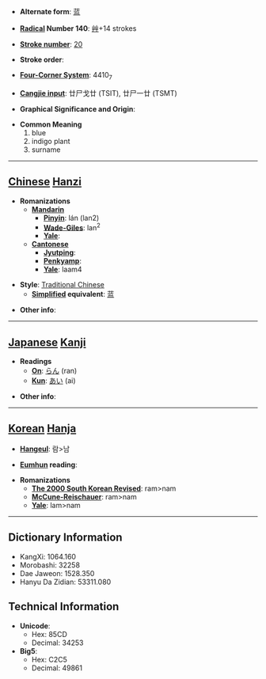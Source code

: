 * '''Alternate form''': <font lang="zh">[[蓝]]</font>

* '''[[Wiktionary:Chinese radical index| Radical]] Number 140''': [[Wiktionary:Chinese radical index 艸|艸]]+14 strokes

* '''[[Wiktionary:Chinese total strokes index|Stroke number]]''': [[Wiktionary:Chinese total strokes index 20|20]]

* '''Stroke order''': 

* '''[[Wiktionary:Chinese four corner index|Four-Corner System]]''': 4410<sub>7</sub>

* '''[[Wiktionary:Chinese Cangjie index|Cangjie input]]''': 廿尸戈廿 (TSIT), 廿尸一廿 (TSMT)

* '''Graphical Significance and Origin''': 

* '''Common Meaning'''
*#blue
*# indigo plant
*# surname


----

== [[Chinese]] [[Hanzi]] ==

* '''Romanizations'''
** '''[[Mandarin]]'''
*** '''[[Pinyin]]''': lán (lan2)
*** '''[[Wade-Giles]]''': lan<sup>2</sup>
*** '''[[Yale]]''': 
** '''[[Cantonese]]'''
*** '''[[Jyutping]]''':
*** '''[[Penkyamp]]''': 
*** '''[[Yale]]''': laam4

* '''Style''': [[Traditional Chinese]] 
** '''[[Simplified Chinese|Simplified]] equivalent''': <fotn lang="zh">[[蓝]]</font>

* '''Other info''': 

----

== [[Japanese]] [[Kanji]] ==

* '''Readings'''
** '''[[On]]''': [[らん]] (ran)
** '''[[Kun]]''': [[あい]] (ai)

* '''Other info''':  

----

== [[Korean]] [[Hanja]] ==

* '''[[Hangeul]]''': <font lang="ko">람>남</font>

* '''[[Eumhun]] reading''': 

* '''Romanizations'''
** '''[[The 2000 South Korean Revised Romanization|The 2000 South Korean Revised]]''': ram>nam
** '''[[McCune-Reischauer]]''': ram>nam
** '''[[Yale]]''': lam>nam

----

== Dictionary Information ==

* KangXi: 1064.160
* Morobashi: 32258
* Dae Jaweon: 1528.350
* Hanyu Da Zidian: 53311.080

== Technical Information ==

* '''Unicode''':
** Hex: 85CD
** Decimal: 34253
* '''Big5''':
** Hex: C2C5
** Decimal: 49861
